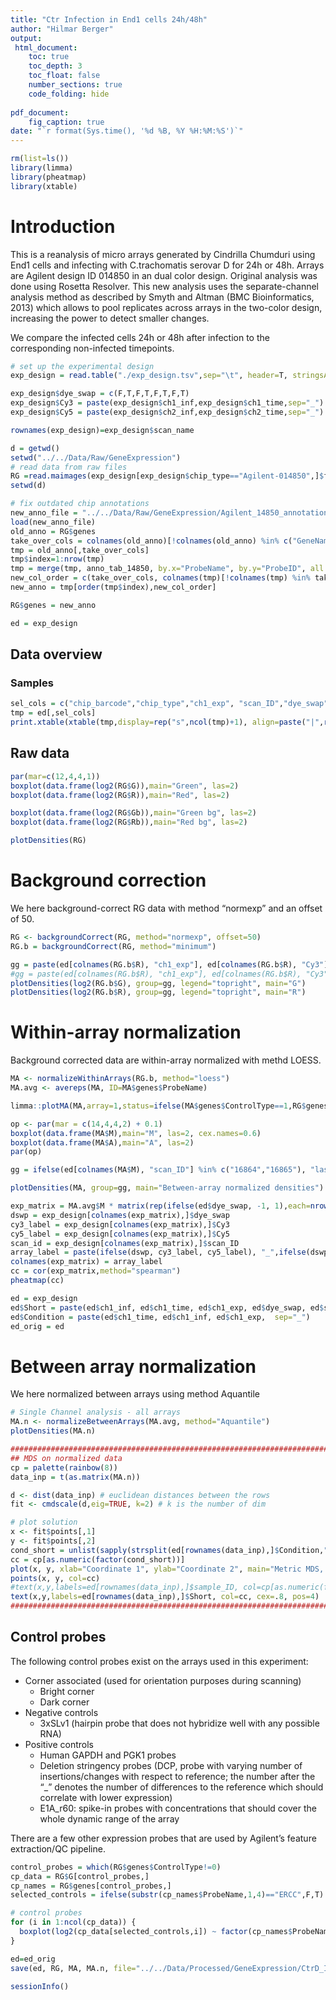 ```yaml
---
title: "Ctr Infection in End1 cells 24h/48h"
author: "Hilmar Berger"
output: 
 html_document:
    toc: true
    toc_depth: 3
    toc_float: false
    number_sections: true
    code_folding: hide
    
pdf_document:
    fig_caption: true
date: "`r format(Sys.time(), '%d %B, %Y %H:%M:%S')`"
---
```


```r
rm(list=ls())
library(limma)
library(pheatmap)
library(xtable)
```

# Introduction

This is a reanalysis of micro arrays generated by Cindrilla Chumduri using End1 cells and infecting with C.trachomatis serovar D for 24h or 48h. Arrays are Agilent design ID 014850 in an dual color design. 
Original analysis was done using Rosetta Resolver. This new analysis uses the separate-channel analysis method as described by Smyth and Altman (BMC Bioinformatics, 2013) which allows to pool replicates across arrays in the two-color design, increasing the power to detect smaller changes.

We compare the infected cells 24h or 48h after infection to the corresponding non-infected timepoints. 

```r
# set up the experimental design
exp_design = read.table("./exp_design.tsv",sep="\t", header=T, stringsAsFactors = F)

exp_design$dye_swap = c(F,T,F,T,F,T,F,T)
exp_design$Cy3 = paste(exp_design$ch1_inf,exp_design$ch1_time,sep="_")
exp_design$Cy5 = paste(exp_design$ch2_inf,exp_design$ch2_time,sep="_")

rownames(exp_design)=exp_design$scan_name

d = getwd()
setwd("../../Data/Raw/GeneExpression")
# read data from raw files
RG =read.maimages(exp_design[exp_design$chip_type=="Agilent-014850",]$filename,source="agilent.median")
setwd(d)

# fix outdated chip annotations
new_anno_file = "../../Data/Raw/GeneExpression/Agilent_14850_annotations_2015-09-08.Rdata"
load(new_anno_file)
old_anno = RG$genes
take_over_cols = colnames(old_anno)[!colnames(old_anno) %in% c("GeneName","Description","SystematicName")]
tmp = old_anno[,take_over_cols]
tmp$index=1:nrow(tmp)
tmp = merge(tmp, anno_tab_14850, by.x="ProbeName", by.y="ProbeID", all.x=T, sort=F)
new_col_order = c(take_over_cols, colnames(tmp)[!colnames(tmp) %in% take_over_cols])
new_anno = tmp[order(tmp$index),new_col_order]

RG$genes = new_anno

ed = exp_design
```

## Data overview


### Samples 

```r
sel_cols = c("chip_barcode","chip_type","ch1_exp", "scan_ID","dye_swap","Cy3","Cy5")
tmp = ed[,sel_cols]
print.xtable(xtable(tmp,display=rep("s",ncol(tmp)+1), align=paste("|",rep("l|", ncol(tmp)+1)), file="" , include.rownames=F), type="html")
```


## Raw data

```r
par(mar=c(12,4,4,1))
boxplot(data.frame(log2(RG$G)),main="Green", las=2)
boxplot(data.frame(log2(RG$R)),main="Red", las=2)

boxplot(data.frame(log2(RG$Gb)),main="Green bg", las=2)
boxplot(data.frame(log2(RG$Rb)),main="Red bg", las=2)

plotDensities(RG)
```

# Background correction

We here background-correct RG data with method "normexp" and an offset of 50. 

```r
RG <- backgroundCorrect(RG, method="normexp", offset=50)
RG.b = backgroundCorrect(RG, method="minimum")
```

```r
gg = paste(ed[colnames(RG.b$R), "ch1_exp"], ed[colnames(RG.b$R), "Cy3"], ed[colnames(RG.b$R), "Cy5"],ed[colnames(RG.b$R), "scan_ID"], sep="_")
#gg = paste(ed[colnames(RG.b$R), "ch1_exp"], ed[colnames(RG.b$R), "Cy3"], ed[colnames(RG.b$R), "Cy5"], sep="_")
plotDensities(log2(RG.b$G), group=gg, legend="topright", main="G")
plotDensities(log2(RG.b$R), group=gg, legend="topright", main="R")
```


# Within-array normalization

Background corrected data are within-array normalized with methd LOESS. 

```r
MA <- normalizeWithinArrays(RG.b, method="loess")
MA.avg <- avereps(MA, ID=MA$genes$ProbeName)
```

```r
limma::plotMA(MA,array=1,status=ifelse(MA$genes$ControlType==1,RG$genes$ProbeName,"gene"),cex=1, legend=F)

op <- par(mar = c(14,4,4,2) + 0.1)
boxplot(data.frame(MA$M),main="M", las=2, cex.names=0.6)
boxplot(data.frame(MA$A),main="A", las=2)
par(op)

gg = ifelse(ed[colnames(MA$M), "scan_ID"] %in% c("16864","16865"), "last two samples (16864,16865)", "all but last two samples")

plotDensities(MA, group=gg, main="Between-array normalized densities")
```


```r
exp_matrix = MA.avg$M * matrix(rep(ifelse(ed$dye_swap, -1, 1),each=nrow(MA.avg$M)),nrow(MA.avg$M),ncol(MA.avg$M))
dswp = exp_design[colnames(exp_matrix),]$dye_swap
cy3_label = exp_design[colnames(exp_matrix),]$Cy3
cy5_label = exp_design[colnames(exp_matrix),]$Cy5
scan_id = exp_design[colnames(exp_matrix),]$scan_ID
array_label = paste(ifelse(dswp, cy3_label, cy5_label), "_",ifelse(dswp,cy5_label, cy3_label),"_",dswp,"_",scan_id,sep="")
colnames(exp_matrix) = array_label
cc = cor(exp_matrix,method="spearman")
pheatmap(cc)
```


```r
ed = exp_design
ed$Short = paste(ed$ch1_inf, ed$ch1_time, ed$ch1_exp, ed$dye_swap, ed$scan_ID, sep="_")
ed$Condition = paste(ed$ch1_time, ed$ch1_inf, ed$ch1_exp,  sep="_")
ed_orig = ed
```

# Between array normalization

We here normalized between arrays using method Aquantile 

```r
# Single Channel analysis - all arrays
MA.n <- normalizeBetweenArrays(MA.avg, method="Aquantile")
plotDensities(MA.n)

```


```r
################################################################################
## MDS on normalized data 
cp = palette(rainbow(8))
data_inp = t(as.matrix(MA.n))

d <- dist(data_inp) # euclidean distances between the rows
fit <- cmdscale(d,eig=TRUE, k=2) # k is the number of dim

# plot solution
x <- fit$points[,1]
y <- fit$points[,2]
cond_short = unlist(sapply(strsplit(ed[rownames(data_inp),]$Condition,"_"), function(x) paste(x[1:2], collapse="_") ))
cc = cp[as.numeric(factor(cond_short))]
plot(x, y, xlab="Coordinate 1", ylab="Coordinate 2", main="Metric MDS, all samples", type="n", ylim=c(min(y)-50, max(y)+50), xlim=c(min(x)-50, max(x)+200))
points(x, y, col=cc)
#text(x,y,labels=ed[rownames(data_inp),]$sample_ID, col=cp[as.numeric(factor(ed[rownames(data_inp),]$Tissue.Status))])
text(x,y,labels=ed[rownames(data_inp),]$Short, col=cc, cex=.8, pos=4)
################################################################################

```


## Control probes

The following control probes exist on the arrays used in this experiment:

* Corner associated (used for orientation purposes during scanning)
  * Bright corner 
  * Dark corner 
* Negative controls
  * 3xSLv1 (hairpin probe that does not hybridize well with any possible RNA)
* Positive controls
  * Human GAPDH and PGK1 probes
  * Deletion stringency probes (DCP, probe with varying number of insertions/changes with respect to reference; the number after the "_" denotes the number of differences to the reference which should correlate with lower expression)
  * E1A_r60: spike-in probes with concentrations that should cover the whole dynamic range of the array

There are a few other expression probes that are used by Agilent's feature extraction/QC pipeline. 

```r
control_probes = which(RG$genes$ControlType!=0)
cp_data = RG$G[control_probes,]
cp_names = RG$genes[control_probes,]
selected_controls = ifelse(substr(cp_names$ProbeName,1,4)=="ERCC",F,T)

# control probes
for (i in 1:ncol(cp_data)) {
  boxplot(log2(cp_data[selected_controls,i]) ~ factor(cp_names$ProbeName[selected_controls]),las=2, main=paste("Sample",i), outline=F)
}
```


```r
ed=ed_orig
save(ed, RG, MA, MA.n, file="../../Data/Processed/GeneExpression/CtrD_Inf_micro_array_preprocessed_data.Rdata")
```

```r
sessionInfo()
```


